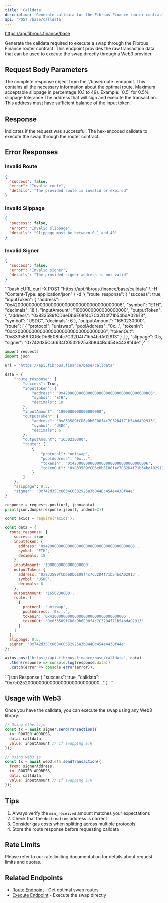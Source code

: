 ```yaml
---
title: 'Calldata'
description: 'Generate calldata for the Fibrous Finance router contract for swap'
api: 'POST /base/calldata'
---
```


https://api.fibrous.finance/base

Generate the calldata required to execute a swap through the Fibrous Finance router contract. This endpoint provides the raw transaction data that can be used to execute the swap directly through a Web3 provider.

## Request Body Parameters

<ParamField body="route_response" type="object" required>
  The complete response object from the `/base/route` endpoint.
  This contains all the necessary information about the optimal route.
</ParamField>

<ParamField body="slippage" type="number" required>
  Maximum acceptable slippage in percentage (0.1 to 49).
  Example: `0.5` for 0.5% slippage tolerance
</ParamField>

<ParamField body="signer" type="string" required>
  The address that will sign and execute the transaction.
  This address must have sufficient balance of the input token.
</ParamField>

## Response

<ResponseField name="success" type="boolean">
  Indicates if the request was successful.
</ResponseField>

<ResponseField name="calldata" type="string">
  The hex-encoded calldata to execute the swap through the router contract.
</ResponseField>

## Error Responses

### Invalid Route

```json
{
  "success": false,
  "error": "Invalid route",
  "details": "The provided route is invalid or expired"
}
```

### Invalid Slippage

```json
{
  "success": false,
  "error": "Invalid slippage",
  "details": "Slippage must be between 0.1 and 49"
}
```

### Invalid Signer

```json
{
  "success": false,
  "error": "Invalid signer",
  "details": "The provided signer address is not valid"
}
```

<RequestExample>
```bash cURL
curl -X POST "https://api.fibrous.finance/base/calldata" \
  -H "Content-Type: application/json" \
  -d '{
    "route_response": {
      "success": true,
      "inputToken": {
        "address": "0x4200000000000000000000000000000000000006",
        "symbol": "ETH",
        "decimals": 18
      },
      "inputAmount": "1000000000000000000",
      "outputToken": {
        "address": "0x833589fCD6eDb6E08f4c7C32D4f71b54bdA02913",
        "symbol": "USDC",
        "decimals": 6
      },
      "outputAmount": "1650230000",
      "route": [
        {
          "protocol": "uniswap",
          "poolAddress": "0x...",
          "tokenIn": "0x4200000000000000000000000000000006",
          "tokenOut": "0x833589fCD6eDb6E08f4c7C32D4f71b54bdA02913"
        }
      ]
    },
    "slippage": 0.5,
    "signer": "0x742d35Cc6634C0532925a3b844Bc454e4438f44e"
  }'
```

```python Python
import requests
import json

url = "https://api.fibrous.finance/base/calldata"

data = {
    "route_response": {
        "success": True,
        "inputToken": {
            "address": "0x4200000000000000000000000000000000000006",
            "symbol": "ETH",
            "decimals": 18
        },
        "inputAmount": "1000000000000000000",
        "outputToken": {
            "address": "0x833589fCD6eDb6E08f4c7C32D4f71b54bdA02913",
            "symbol": "USDC",
            "decimals": 6
        },
        "outputAmount": "1650230000",
        "route": [
            {
                "protocol": "uniswap",
                "poolAddress": "0x...",
                "tokenIn": "0x4200000000000000000000000000000006",
                "tokenOut": "0x833589fCD6eDb6E08f4c7C32D4f71b54bdA02913"
            }
        ]
    },
    "slippage": 0.5,
    "signer": "0x742d35Cc6634C0532925a3b844Bc454e4438f44e"
}

response = requests.post(url, json=data)
print(json.dumps(response.json(), indent=2))
```

```javascript JavaScript
const axios = require('axios');

const data = {
  route_response: {
    success: true,
    inputToken: {
      address: '0x4200000000000000000000000000000000000006',
      symbol: 'ETH',
      decimals: 18
    },
    inputAmount: '1000000000000000000',
    outputToken: {
      address: '0x833589fCD6eDb6E08f4c7C32D4f71b54bdA02913',
      symbol: 'USDC',
      decimals: 6
    },
    outputAmount: '1650230000',
    route: [
      {
        protocol: 'uniswap',
        poolAddress: '0x...',
        tokenIn: '0x4200000000000000000000000000000006',
        tokenOut: '0x833589fCD6eDb6E08f4c7C32D4f71b54bdA02913'
      }
    ]
  },
  slippage: 0.5,
  signer: '0x742d35Cc6634C0532925a3b844Bc454e4438f44e'
};

axios.post('https://api.fibrous.finance/base/calldata', data)
  .then(response => console.log(response.data))
  .catch(error => console.error(error));
```
</RequestExample>

<ResponseExample>
```json Response
{
  "success": true,
  "calldata": "0x7c025200000000000000000000000000..."
}
```
</ResponseExample>

## Usage with Web3

Once you have the calldata, you can execute the swap using any Web3 library:

```javascript
// Using ethers.js
const tx = await signer.sendTransaction({
  to: ROUTER_ADDRESS,
  data: calldata,
  value: inputAmount // if swapping ETH
});

// Using web3.js
const tx = await web3.eth.sendTransaction({
  from: signerAddress,
  to: ROUTER_ADDRESS,
  data: calldata,
  value: inputAmount // if swapping ETH
});
```

## Tips

1. Always verify the `min_received` amount matches your expectations
2. Check that the `destination` address is correct
3. Consider gas costs when splitting across multiple protocols
4. Store the route response before requesting calldata

## Rate Limits

Please refer to our rate limiting documentation for details about request limits and quotas.

## Related Endpoints

- [Route Endpoint](/api-reference/base/endpoint/route) - Get optimal swap routes
- [Execute Endpoint](/api-reference/base/endpoint/execute) - Execute the swap directly
